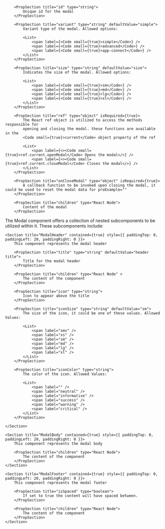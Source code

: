 
<PackageInstallGuide packageName="@wpmudev/sui-modal" />

<Section title="Props" border={true}>

    	<PropSection title="id" type="string">
    		Unique id for the modal
    	</PropSection>

    	<PropSection title="variant" type="string" defaultValue="simple">
    		Variant type of the modal. Allowed options:

			<List>
    			<span label={<Code small={true}>simple</Code>} />
    			<span label={<Code small={true}>advanced</Code>} />
    			<span label={<Code small={true}>app-connect</Code>} />
    		</List>
    	</PropSection>

    	<PropSection title="size" type="string" defaultValue="size">
    		Indicates the size of the modal. Allowed options:

			<List>
    			<span label={<Code small={true}>sm</Code>} />
    			<span label={<Code small={true}>md</Code>} />
    			<span label={<Code small={true}>lg</Code>} />
    			<span label={<Code small={true}>xl</Code>} />
    		</List>
    	</PropSection>

    	<PropSection title="ref" type="object" isRequired={true}>
    		The React ref object is utilized to access the methods responsible for
			opening and closing the modal. these functions are available in the
			<Code small={true}>current</Code> object property of the ref

    		<List>
    			<span label={<><Code small={true}>ref.current.openModal</Code> Opens the modal</>} />
    			<span label={<><Code small={true}>ref.current.closeModal</Code> Closes the modal</>} />
    		</List>
    	</PropSection>

		<PropSection title="onCloseModal" type="object" isRequired={true}>
    		A callback function to be invoked upon closing the modal, it could be used to reset the modal data for proExample=""
    	</PropSection>

    	<PropSection title="children" type="React Node">
    		Content of the modal
    	</PropSection>

</Section>

<Section
	title="Sub Components"
	contained={true}
	style={{ paddingTop: 30, paddingBottom: 0 }}
>
	The Modal component offers a collection of nested subcomponents to be utilized within it. These subcomponents include:

    <Section title="ModalHeader" contained={true} style={{ paddingTop: 0, paddingLeft: 20, paddingRight: 0 }}>
    	This component represents the modal header

    	<PropSection title="title" type="string" defaultValue="header title">
    		Title for the modal header
    	</PropSection>

    	<PropSection title="children" type="React Node" >
    		The content of the component
    	</PropSection>

		<PropSection title="icon" type="string">
    		Icon to appear above the title
    	</PropSection>

		<PropSection title="iconSize" type="string" defaultValue="sm">
    		The size of the icon, it could be one of these values. Allowed Values:

			<List>
				<span label="xms" />
				<span label="xs" />
				<span label="sm" />
				<span label="md" />
				<span label="lg" />
				<span label="xl" />
			</List>
    	</PropSection>

		<PropSection title="iconColor" type="string">
    		The color of the icon. Allowed Values:

			<List>
				<span label="" />
				<span label="neutral" />
				<span label="informative" />
				<span label="success" />
				<span label="warning" />
				<span label="critical" />
			</List>
    	</PropSection>

    </Section>

    <Section title="ModalBody" contained={true} style={{ paddingTop: 0, paddingLeft: 20, paddingRight: 0 }}>
    	This component represents the modal body

    	<PropSection title="children" type="React Node">
    		The content of the component
    	</PropSection>
    </Section>

    <Section title="ModalFooter" contained={true} style={{ paddingTop: 0, paddingLeft: 20, paddingRight: 0 }}>
    	This component represents the modal footer

		<PropSection title="isSpaced" type="boolean">
    		If set to true the content will have spaced between.
    	</PropSection>

    	<PropSection title="children" type="React Node">
    		The content of the component
    	</PropSection>
    </Section>

</Section>

<CommonPropsNotice />

